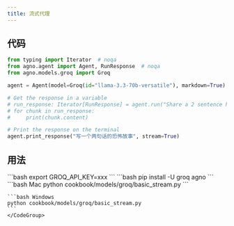 ```yaml
---
title: 流式代理
---
```


## 代码

```python cookbook/models/groq/basic_stream.py
from typing import Iterator  # noqa
from agno.agent import Agent, RunResponse  # noqa
from agno.models.groq import Groq

agent = Agent(model=Groq(id="llama-3.3-70b-versatile"), markdown=True)

# Get the response in a variable
# run_response: Iterator[RunResponse] = agent.run("Share a 2 sentence horror story", stream=True)
# for chunk in run_response:
#     print(chunk.content)

# Print the response on the terminal
agent.print_response("写一个两句话的恐怖故事", stream=True)
```

## 用法

<Steps>
  <Snippet file="create-venv-step.mdx" />

  <Step title="设置你的 API 密钥">
    ```bash
    export GROQ_API_KEY=xxx
    ```
  </Step>

  <Step title="安装库">
    ```bash
    pip install -U groq agno
    ```
  </Step>

  <Step title="运行代理">
    <CodeGroup>
    ```bash Mac
    python cookbook/models/groq/basic_stream.py
    ```

    ```bash Windows
    python cookbook/models/groq/basic_stream.py
    ```
    </CodeGroup>
  </Step>
</Steps>